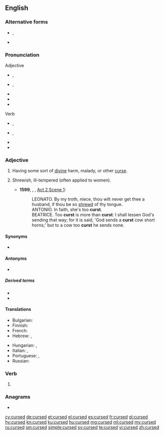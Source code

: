 ==English==

===Alternative forms===
* {{l|en|cursèd}}, {{l|en|curséd}} {{qualifier|poetic}}
* {{l|en|curst}} {{qualifier|archaic}}

===Pronunciation===
; Adjective
* {{a|UK}} {{enPR|kûrsʹĭd|kûrst}}, {{IPA|/ˈkɜːsɪd/|/kɜːst/|lang=en}}
* {{a|US}} {{enPR|kûrsʹĭd|kûrst}}, {{IPA|/ˈkɝsɪd/|/kɝst/|[ˈkʰɝsɪ̈d]|[kʰɝst]|lang=en}}
* {{audio|En-us-cursed.ogg|Audio (US)|lang=en}}
* {{rhymes|ɜː(ɹ)sɪd|ɜː(ɹ)st|lang=en}}
* {{hyphenation|cursed|lang=en}}
; Verb
* {{a|UK}} {{enPR|kûrst}}, {{IPA|/kɜːst/|lang=en}}
* {{a|US}} {{enPR|kûrst}}, {{IPA|/kɝst/|[kʰɝst]|lang=en}}
* {{rhymes|ɜː(ɹ)st|lang=en}}
* {{hyphenation|cursed|lang=en}}

===Adjective===
{{en-adj}}

# Having some sort of [[divine]] harm, malady, or other [[curse]].
# {{context|obsolete|lang=en}} Shrewish, ill-tempered (often applied to women).
#* '''1599''', {{w|William Shakespeare}}, ''{{w|Much Ado About Nothing}}'', [[s:Much Ado About Nothing (Shakespeare)|Act 2 Scene 1]]:
#*:LEONATO. By my troth, niece, thou wilt never get thee a husband, if thou be so [[shrewd]] of thy tongue.
#*:ANTONIO. In faith, she's too '''curst'''.
#*:BEATRICE. Too '''curst''' is more than '''curst''': I shall lessen God's sending that way; for it is said, 'God sends a '''curst''' cow short horns;' but to a cow too '''curst''' he sends none.

====Synonyms====
* {{l|en|accursed}}

====Antonyms====
* {{l|en|blessed}}

=====Derived terms=====
* {{l|en|cursedly}}
* {{l|en|cursedness}}

====Translations====
{{trans-top|having some sort of divine harm}}
* Bulgarian: {{t+|bg|прокълнат}}
* Finnish: {{t|fi|kirottu}}
* French: {{t+|fr|maudit}}
* Hebrew: {{t|he|מקולל|m|tr=mequlal}}, {{t|he|מקוללת|f|tr=mequlelet}}
{{trans-mid}}
* Hungarian: {{t+|hu|átkozott}}, {{t+|hu|elátkozott}}
* Italian: {{t+|it|maledetto|m}}, {{t+|it|maledetta|f}}
* Portuguese: {{t+|pt|maldito|m}}, {{t+|pt|maldita|f}}
* Russian: {{t+|ru|проклятый}}
{{trans-bottom}}

===Verb===
{{head|en|verb form}}

# {{en-past of|curse}}

===Anagrams===
* {{l|en|crudes}}

[[cy:cursed]]
[[de:cursed]]
[[et:cursed]]
[[el:cursed]]
[[es:cursed]]
[[fr:cursed]]
[[gl:cursed]]
[[hy:cursed]]
[[kn:cursed]]
[[ku:cursed]]
[[hu:cursed]]
[[mg:cursed]]
[[ml:cursed]]
[[my:cursed]]
[[ru:cursed]]
[[sm:cursed]]
[[simple:cursed]]
[[sv:cursed]]
[[te:cursed]]
[[vi:cursed]]
[[zh:cursed]]